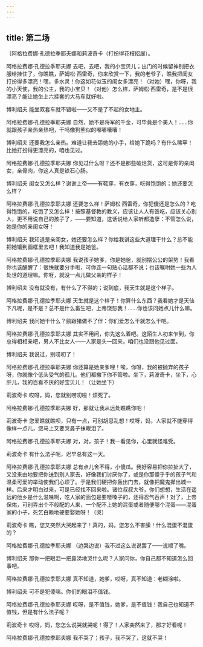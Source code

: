 ```yaml
---
---
---
```

title: 第二场
---




〔阿格拉费娜·孔德拉季耶夫娜和莉波奇卡（打扮得花枝招展）。





阿格拉费娜·孔德拉季耶夫娜 去吧，去吧，我的小宝贝儿；出门的时候留神别把衣服给挂住了，你瞧瞧，萨姆松·西雷奇，你来欣赏一下，我的老爷子，瞧我把闺女打扮得多漂亮！嘿，多水灵！你这如花似玉的闺女多漂亮！（对她）嘿，你呀，我的小天使，我的公主，我的小宝贝！（对他）怎么样，萨姆松·西雷奇，是不是很漂亮？能让她坐上六挂套的大马车就好啦。

博利绍夫 能坐双套车就不错啦——又不是了不起的女地主。

阿格拉费娜·孔德拉季耶夫娜 自然，她不是将军的千金，可毕竟是个美人！……你就跟孩子亲热亲热吧，干吗像狗熊似的嘟嘟囔囔！

博利绍夫 还要我怎么亲热。难道让我去舔她的小手，给她下跪吗？有什么稀罕！比她打扮得更漂亮的，咱也见过。

阿格拉费娜·孔德拉季耶夫娜 你见过什么呀？还不是那些破烂货，这可是你的亲闺女，亲骨肉，你这人真是铁石心肠。

博利绍夫 闺女又怎么样？谢谢上帝——有鞋穿，有衣穿，吃得饱饱的；她还要怎么样？

阿格拉费娜·孔德拉季耶夫娜 还要怎么样！萨姆松·西雷奇，你犯傻还是怎么的？吃得饱饱的，吃饱了又怎么样！按照基督教的教义，应该让人人有饭吃，应该关心别人，更不用说自己的孩子了，——要知道，这话说给人家听都造孽：不管怎么说，她是你的亲闺女呀！

博利绍夫 我知道是亲闺女，她还要怎么样？你给我讲这些大道理干什么？总不能把她镶到画框里去吧！我知道我是她爸。

阿格拉费娜·孔德拉季耶夫娜 我说孩子她爹，你是她爸，就别摆公公的架势！我看你也该醒醒了：很快就要分手啦，可你连一句贴心话都不说；也该嘱咐她一些为人处世的道理嘛。你呀，就没一点儿做父亲的样子！

博利绍夫 没有就没有，有什么了不得的；说到底，我天生就是这个样子。

阿格拉费娜·孔德拉季耶夫娜 天生就是这个样子！你算什么东西？我看她才是天仙下凡呢，是不是？总不是什么畜生吧，上帝饶恕我！……你也该问她点儿什么嘛。

博利绍夫 我问她干什么？鹅跟猪做不了伴：你们爱怎么干就怎么干吧。

阿格拉费娜·孔德拉季耶夫娜 其实不用问，你先这么着吧。这陌生人初来乍到，你总得相相亲吧，男人不比女人——人家是头一回来，咱们也没跟他见过面。

博利绍夫 我说过，别唠叨了！

阿格拉费娜·孔德拉季耶夫娜 你还算是她亲爹哩！唉，你呀，我的被抛弃的孩子呀，你就像个低头受气的孤儿。他们都撇下你不管啦。坐下，莉波奇卡，坐下，心肝儿，我的百看不厌的好宝贝儿！（让她坐下）

莉波奇卡 哎呀，妈，您就别唠叨啦！烦死了。

阿格拉费娜·孔德拉季耶夫娜 好，那就让我从远处瞧瞧你吧！

莉波奇卡 您爱瞧就瞧呗，只有一点，可别胡思乱想！哎呀，妈，人家就不能穿得像样一点儿，您马上又要哭鼻子抹眼泪了。

阿格拉费娜·孔德拉季耶夫娜 对，对，孩子！我一看见你，心里就怪难受。

莉波奇卡 有什么法子呢，迟早总有这一天。

阿格拉费娜·孔德拉季耶夫娜 总有点儿舍不得，小傻瓜。我好容易把你拉扯大了，又没来由地要把你送到别人家去，好像我们讨厌你了，或是你那傻乎乎的孩子气和温柔可爱的举动使我们心烦了。于是我们硬把你轰出门去，就像把魔鬼撵出城一样。后来才明白过来，可是已经找不回来啦。诸位叔叔大爷，你们想想，生活在遥远的他乡是什么滋味啊，吃人家的面包是要噎嗓子的，还得忍气吞声！对了，上帝保佑，可别弄出个不般配的人来，一个配不上她的混蛋或者随便哪个混蛋——混蛋家的小子，死乞白赖地硬要娶她呀！（哭）

莉波奇卡 瞧，您又突然大哭起来了！真的，妈，您怎么不害臊！什么混蛋不混蛋的？

阿格拉费娜·孔德拉季耶夫娜 （边哭边说）我不过这么说说罢了——说顺了嘴。

博利绍夫 那你一把眼泪一把鼻涕地哭什么呢？人家问你，你自己都不知道怎么回事吧。

阿格拉费娜·孔德拉季耶夫娜 真不知道，她爹，哎呀，真不知道：老糊涂啦。

博利绍夫 可不是犯傻嘛。你们的眼泪不值钱。

阿格拉费娜·孔德拉季耶夫娜 哎呀，是不值钱，她爹，是不值钱！我自己也知道不值钱，但是有什么法子呢？

莉波奇卡 哎呀，妈，您怎么说哭就哭呢！得了！人家突然来了，那才好看呢！

阿格拉费娜·孔德拉季耶夫娜 我不哭了；孩子，我不哭了，这就不哭！